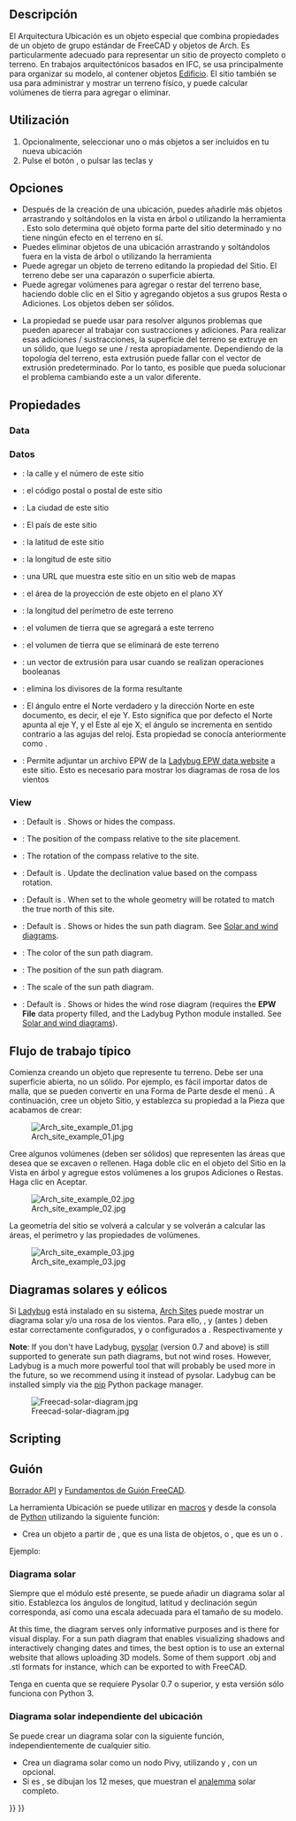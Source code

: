 <languages/>

<div class="mw-translate-fuzzy">
{{Docnav/es
|[[Arch_Building/es|Edificio]]
|[[Arch_Reference/es|Referencia]]
|[[Arch_Workbench/es|Arquitectura]]
|IconL=Arch_Building.svg
|IconR=Arch_Reference.svg
|IconC=Workbench_Arch.svg
}}
</div>

{{VeryImportantMessage|THIS COMMAND IS PART OF THE INTEGRATED [[BIM_Workbench|BIM WORKBENCH]] IN V1.0<br>
This page has been updated for that version.}}

<div class="mw-translate-fuzzy">
{{GuiCommand/es
|Name=Arch Site
|Name/es=Arquitectura Ubicación
|MenuLocation=Arquitectura → Ubicación
|Workbenches=[[Arch_Workbench/es|Arquitectura]]
|Shortcut={{KEY|S}} {{KEY|I}}
|SeeAlso=[[Arch_Floor/es|Arquitectura Piso]], [[Arch_Building/es|Arquitectura Edificio]]
}}
</div>

<span id="Description"></span>
==Descripción==

<div class="mw-translate-fuzzy">
El Arquitectura Ubicación es un objeto especial que combina propiedades de un objeto de grupo estándar de FreeCAD y objetos de Arch. Es particularmente adecuado para representar un sitio de proyecto completo o terreno. En trabajos arquitectónicos basados en IFC, se usa principalmente para organizar su modelo, al contener objetos [[Arch Building/es|Edificio]]. El sitio también se usa para administrar y mostrar un terreno físico, y puede calcular volúmenes de tierra para agregar o eliminar.
</div>

<span id="Usage"></span>
==Utilización==

<div class="mw-translate-fuzzy">
# Opcionalmente, seleccionar uno o más objetos a ser incluidos en tu nueva ubicación
# Pulse el botón {{Button|[[Image:Arch Site.svg|16px]] [[Arch Site/es|Arquitectura Ubicación]]}}, o pulsar las teclas {{KEY|S}} y {{KEY|I}}
</div>

<span id="Options"></span>
==Opciones==

<div class="mw-translate-fuzzy">
* Después de la creación de una ubicación, puedes añadirle más objetos arrastrando y soltándolos en la vista en árbol o utilizando la herramienta {{Button|[[Image:Arch Add.svg|16px]] [[Arch Add/es|Arquitectura Añadir]]}}. Esto solo determina qué objeto forma parte del sitio determinado y no tiene ningún efecto en el terreno en sí.
* Puedes eliminar objetos de una ubicación arrastrando y soltándolos fuera en la vista de árbol o utilizando la herramienta {{Button|[[Image:Arch Remove.png|16px]] [[Arch Remove/es|Arquitectura Eliminar]]}}
* Puede agregar un objeto de terreno editando la propiedad {{PropertyData|Terreno}} del Sitio. El terreno debe ser una caparazón o superficie abierta.
* Puede agregar volúmenes para agregar o restar del terreno base, haciendo doble clic en el Sitio y agregando objetos a sus grupos Resta o Adiciones. Los objetos deben ser sólidos.

* La propiedad {{PropertyData|Vector Extrusión}} se puede usar para resolver algunos problemas que pueden aparecer al trabajar con sustracciones y adiciones. Para realizar esas adiciones / sustracciones, la superficie del terreno se extruye en un sólido, que luego se une / resta apropiadamente. Dependiendo de la topología del terreno, esta extrusión puede fallar con el vector de extrusión predeterminado. Por lo tanto, es posible que pueda solucionar el problema cambiando este a un valor diferente.
</div>

<span id="Properties"></span>
==Propiedades==

=== Data ===

{{Properties_Title|Site}}

<div class="mw-translate-fuzzy">
=== Datos ===
* {{PropertyData|Address}}: la calle y el número de este sitio
* {{PropertyData|Postal Code}}: el código postal o postal de este sitio
* {{PropertyData|City}}: La ciudad de este sitio
* {{PropertyData|Country}}: El país de este sitio
* {{PropertyData|Latitude}}: la latitud de este sitio
* {{PropertyData|Longitude}}: la longitud de este sitio
* {{PropertyData|Url}}: una URL que muestra este sitio en un sitio web de mapas
* {{PropertyData|Projected Area}}: el área de la proyección de este objeto en el plano XY
* {{PropertyData|Perimeter}}: la longitud del perímetro de este terreno
* {{PropertyData|Addition Volume}}: el volumen de tierra que se agregará a este terreno
* {{PropertyData|Subtraction Volume}}: el volumen de tierra que se eliminará de este terreno
* {{PropertyData|Extrusion Vector}}: un vector de extrusión para usar cuando se realizan operaciones booleanas
* {{PropertyData|Remove Splitter}}: elimina los divisores de la forma resultante
* {{PropertyData|Declination}}: El ángulo entre el Norte verdadero y la dirección Norte en este documento, es decir, el eje Y. {{version/es|0.18}} Esto significa que por defecto el Norte apunta al eje Y, y el Este al eje X; el ángulo se incrementa en sentido contrario a las agujas del reloj. Esta propiedad se conocía anteriormente como {{PropertyData|Desviación Norte}}.
* {{PropertyData|Fichero EPW}}: Permite adjuntar un archivo EPW de la [https://www.ladybug.tools/epwmap/ Ladybug EPW data website] a este sitio. Esto es necesario para mostrar los diagramas de rosa de los vientos {{version/es|0.19}}
</div>

=== View ===

{{Properties_Title|Compass}}

* {{PropertyView|Compass|Bool}}: Default is {{Value|False}}. Shows or hides the compass.
* {{PropertyView|Compass Position|Vector}}: The position of the compass relative to the site placement.
* {{PropertyView|Compass Rotation|Angle}}: The rotation of the compass relative to the site.
* {{PropertyView|Update Declination|Bool}}: Default is {{Value|False}}. Update the declination value based on the compass rotation.

{{Properties_Title|Site}}

* {{PropertyView|Orientation|Enumeration}}: Default is {{Value|Project North}}. When set to {{Value|True North}} the whole geometry will be rotated to match the true north of this site.
* {{PropertyView|Solar Diagram|Bool}}: Default is {{Value|False}}. Shows or hides the sun path diagram. See [[#Solar_and_wind_diagrams|Solar and wind diagrams]].
* {{PropertyView|Solar Diagram Color|Color}}: The color of the sun path diagram.
* {{PropertyView|Solar Diagram Position|Vector}}: The position of the sun path diagram.
* {{PropertyView|Solar Diagram Scale|Float}}: The scale of the sun path diagram.
* {{PropertyView|Wind Rose|Bool}}: Default is {{value|False}}. Shows or hides the wind rose diagram (requires the '''EPW File''' data property filled, and the Ladybug Python module installed. See [[#Solar_and_wind_diagrams|Solar and wind diagrams]]).

<span id="Typical_workflow"></span>
==Flujo de trabajo típico==

<div class="mw-translate-fuzzy">
Comienza creando un objeto que represente tu terreno. Debe ser una superficie abierta, no un sólido. Por ejemplo, es fácil importar datos de malla, que se pueden convertir en una Forma de Parte desde el menú 
{{MenuCommand|Pieza → Crear Forma desde Malla}}. A continuación, cree un objeto Sitio, y establezca su propiedad {{PropertyData|Terreno}} a la Pieza que acabamos de crear:
</div>

[[Image:Arch site example 01.jpg]]

Cree algunos volúmenes (deben ser sólidos) que representen las áreas que desea que se excaven o rellenen. Haga doble clic en el objeto del Sitio en la Vista en árbol y agregue estos volúmenes a los grupos Adiciones o Restas. Haga clic en Aceptar.

[[Image:Arch site example 02.jpg]]

La geometría del sitio se volverá a calcular y se volverán a calcular las áreas, el perímetro y las propiedades de volúmenes.

[[Image:Arch site example 03.jpg]]

<span id="Solar_and_wind_diagrams"></span>
== Diagramas solares y eólicos ==

<div class="mw-translate-fuzzy">
Si [https://www.ladybug.tools/ladybug.html Ladybug] está instalado en su sistema, [[Arch Site/es|Arch Sites]] puede mostrar un diagrama solar y/o una rosa de los vientos. Para ello, {{PropertyData|Longitud}}, {{PropertyData|Latitud}} y {{PropertyData|Declinación}} (antes {{PropertyData|Desviación Norte}}) deben estar correctamente configurados, y {{PropertyView|Diagrama Solar}} o {{PropertyView|Rosa de Viento}} configurados a {{TRUE}}. Respectivamente {{Version/es|0.17}} y {{Version/es|0.19}}
</div>

'''Note''': If you don't have Ladybug, [http://pysolar.org/ pysolar] (version 0.7 and above) is still supported to generate sun path diagrams, but not wind roses. However, Ladybug is a much more powerful tool that will probably be used more in the future, so we recommend using it instead of pysolar. Ladybug can be installed simply via the  [https://github.com/ladybug-tools/ladybug?tab=readme-ov-file#installation pip] Python package manager.

[[Image:Freecad-solar-diagram.jpg]]

==Scripting==

<div class="mw-translate-fuzzy">
==Guión==
{{Emphasis|Ver también:}} [[Arch_API/es|Borrador API]] y [[FreeCAD_Scripting_Basics/es|Fundamentos de Guión FreeCAD]].
</div>

<div class="mw-translate-fuzzy">
La herramienta Ubicación se puede utilizar en [[macros/es|macros]] y desde la consola de [[Python/es|Python]] utilizando la siguiente función:
</div>

{{Code|code=
Site = makeSite(objectslist=None, baseobj=None, name="Site")
}}

* Crea un objeto {{incode|Site}} a partir de {{incode|objectslist}}, que es una lista de objetos, o {{incode|baseobj}}, que es un {{incode|Shape}} o {{incode|Terrain}}.

Ejemplo:
{{Code|code=
import FreeCAD, Draft, Arch

p1 = FreeCAD.Vector(0, 0, 0)
p2 = FreeCAD.Vector(2000, 0, 0)
baseline = Draft.makeLine(p1, p2)
Wall = Arch.makeWall(baseline, length=None, width=150, height=2000)
FreeCAD.ActiveDocument.recompute()

Building = Arch.makeBuilding([Wall])
Site = Arch.makeSite([Building])

FreeCAD.ActiveDocument.recompute()
FreeCAD.Gui.ActiveDocument.ActiveView.viewIsometric()
}}

<span id="Solar_diagram"></span>
=== Diagrama solar ===

<div class="mw-translate-fuzzy">
Siempre que el módulo {{incode|pysolar}} esté presente, se puede añadir un diagrama solar al sitio. Establezca los ángulos de longitud, latitud y declinación según corresponda, así como una escala adecuada para el tamaño de su modelo.
</div>

At this time, the diagram serves only informative purposes and is there for visual display. For a sun path diagram that enables visualizing shadows and interactively changing dates and times, the best option is to use an external website that allows uploading 3D models. Some of them support .obj and .stl formats for instance, which can be exported to with FreeCAD. 

Tenga en cuenta que se requiere Pysolar 0.7 o superior, y esta versión sólo funciona con Python 3.

{{Code|code=
Site.Longitude = -46.38
Site.Latitude = -23.33
Site.Declination = 30
# Uncomment if you want to show the compass
# Site.ViewObject.Compass = True

Site.ViewObject.SolarDiagram = True
Site.ViewObject.SolarDiagramScale = 10000
FreeCAD.ActiveDocument.recompute()
}}

<span id="Solar_diagram_independent_of_Site"></span>
=== Diagrama solar independiente del ubicación ===

<div class="mw-translate-fuzzy">
Se puede crear un diagrama solar con la siguiente función, independientemente de cualquier sitio.
</div>
{{Code|code=
Node = makeSolarDiagram(longitude, latitude, scale=1, complete=False)
}}

<div class="mw-translate-fuzzy">
* Crea un diagrama solar como un nodo Pivy, utilizando {{incode|longitude}} y {{incode|latitude}}, con un {{incode|scale}} opcional.
* Si {{incode|complete}} es {{incode|True}}, se dibujan los 12 meses, que muestran el [https://en.wikipedia.org/wiki/Analemma analemma] solar completo.
</div>

{{Code|code=
import FreeCADGui, Arch

Node = Arch.makeSolarDiagram(-46.38, -23.33, scale=10000, complete=True)
FreeCAD.Gui.ActiveDocument.ActiveView.getSceneGraph().addChild(Node)
}}


<div class="mw-translate-fuzzy">
{{Docnav/es
|[[Arch_Building/es|Edificio]]
|[[Arch_Reference/es|Referencia]]
|[[Arch_Workbench/es|Arquitectura]]
|IconL=Arch_Building.svg
|IconR=Arch_Reference.svg
|IconC=Workbench_Arch.svg
}}
</div>

{{BIM_Tools_navi{{#translation:}}}}
{{Userdocnavi{{#translation:}}}}